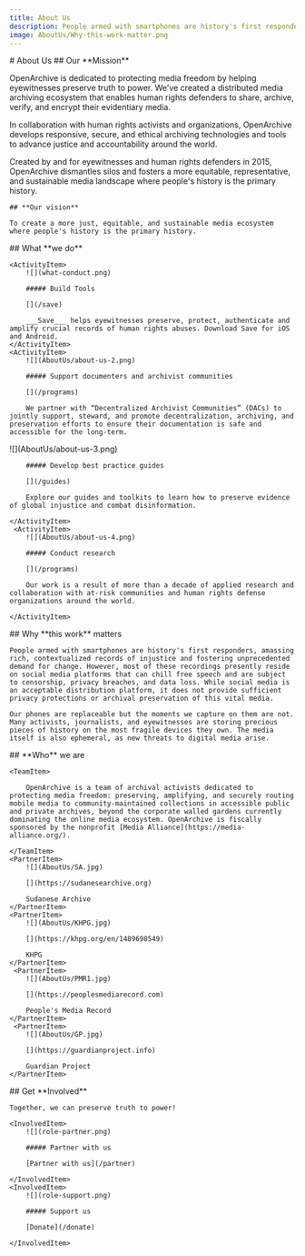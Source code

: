 ```yaml
---
title: About Us
description: People armed with smartphones are history's first responders, amassing rich, contextualized records of injustice and fostering unprecedented demand for change.
image: AboutUs/Why-this-work-matter.png
---
```



<HeaderSection>
    # About Us

</HeaderSection>

<MissionSection>
    ## Our **Mission**

OpenArchive is dedicated to protecting media freedom by helping eyewitnesses preserve truth to power. We've created a distributed media archiving ecosystem that enables human rights defenders to share, archive, verify, and encrypt their evidentiary media.

In collaboration with human rights activists and organizations, OpenArchive develops responsive, secure, and ethical archiving technologies and tools to advance justice and accountability around the world.

Created by and for eyewitnesses and human rights defenders in 2015, OpenArchive dismantles silos and fosters a more equitable, representative, and sustainable media landscape where people's history is the primary history.

</MissionSection>
<VisionSection>

    ## **Our vision**

    To create a more just, equitable, and sustainable media ecosystem where people's history is the primary history.

</VisionSection>
<ActivitiesSection>
    ## What **we do**

    <ActivityItem>
        ![](what-conduct.png)

        ##### Build Tools

        [](/save)

        ___Save___ helps eyewitnesses preserve, protect, authenticate and amplify crucial records of human rights abuses. Download Save for iOS and Android.
    </ActivityItem>
    <ActivityItem>
        ![](AboutUs/about-us-2.png)

        ##### Support documenters and archivist communities

        [](/programs)

        We partner with “Decentralized Archivist Communities” (DACs) to jointly support, steward, and promote decentralization, archiving, and preservation efforts to ensure their documentation is safe and accessible for the long-term.

</ActivityItem>
<ActivityItem>
![](AboutUs/about-us-3.png)

        ##### Develop best practice guides

        [](/guides)

        Explore our guides and toolkits to learn how to preserve evidence of global injustice and combat disinformation.

    </ActivityItem>
     <ActivityItem>
        ![](AboutUs/about-us-4.png)

        ##### Conduct research

        [](/programs)

        Our work is a result of more than a decade of applied research and collaboration with at-risk communities and human rights defense organizations around the world.

    </ActivityItem>

</ActivitiesSection>
<BeliefsSection>
    ## Why **this work** matters

    People armed with smartphones are history's first responders, amassing rich, contextualized records of injustice and fostering unprecedented demand for change. However, most of these recordings presently reside on social media platforms that can chill free speech and are subject to censorship, privacy breaches, and data loss. While social media is an acceptable distribution platform, it does not provide sufficient privacy protections or archival preservation of this vital media.

    Our phones are replaceable but the moments we capture on them are not. Many activists, journalists, and eyewitnesses are storing precious pieces of history on the most fragile devices they own. The media itself is also ephemeral, as new threats to digital media arise.

</BeliefsSection>
<PartnersSection>
    ## **Who** we are

    <TeamItem>

        OpenArchive is a team of archival activists dedicated to protecting media freedom: preserving, amplifying, and securely routing mobile media to community-maintained collections in accessible public and private archives, beyond the corporate walled gardens currently dominating the online media ecosystem. OpenArchive is fiscally sponsored by the nonprofit [Media Alliance](https://media-alliance.org/).

    </TeamItem>
    <PartnerItem>
        ![](AboutUs/SA.jpg)

        [](https://sudanesearchive.org)

        Sudanese Archive
    </PartnerItem>
    <PartnerItem>
        ![](AboutUs/KHPG.jpg)

        [](https://khpg.org/en/1489698549)

        KHPG
    </PartnerItem>
     <PartnerItem>
        ![](AboutUs/PMR1.jpg)

        [](https://peoplesmediarecord.com)

        People's Media Record
    </PartnerItem>
     <PartnerItem>
        ![](AboutUs/GP.jpg)

        [](https://guardianproject.info)

        Guardian Project
    </PartnerItem>

</PartnersSection>
<InvolvedSection>
    ## Get **Involved**

    Together, we can preserve truth to power!

    <InvolvedItem>
        ![](role-partner.png)

        ##### Partner with us

        [Partner with us](/partner)

    </InvolvedItem>
    <InvolvedItem>
        ![](role-support.png)

        ##### Support us

        [Donate](/donate)

    </InvolvedItem>

</InvolvedSection>
